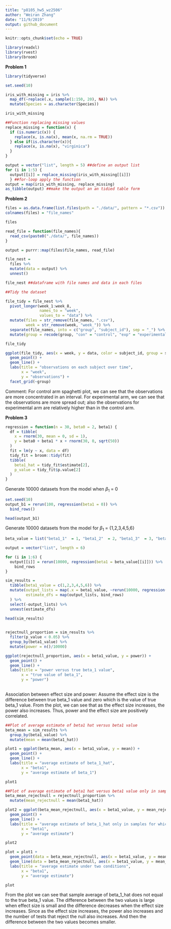 ```yaml
---
title: "p8105_hw5_wz2506"
author: "Weiran Zhang"
date: "11/9/2019"
output: github_document
---
```


```r
knitr::opts_chunk$set(echo = TRUE)
```

```r

library(readxl)
library(rvest)
library(broom)

```

**Problem 1**

```r
library(tidyverse)

set.seed(10)

iris_with_missing = iris %>% 
  map_df(~replace(.x, sample(1:150, 20), NA)) %>%
  mutate(Species = as.character(Species))

iris_with_missing

```

```r
##Function replacing missing values
replace_missing = function(x) {
  if (is.numeric(x)) {
    replace(x, is.na(x), mean(x, na.rm = TRUE))
  } else if(is.character(x)){
    replace(x, is.na(x), "virginica")
  }
}

```

```r

output = vector("list", length = 5) ##define an output list
for (i in 1:5) {
  output[[i]] = replace_missing(iris_with_missing[[i]])
  } ##for-loop apply the function
output = map(iris_with_missing, replace_missing)
as_tibble(output) ##make the output an an tidied table form

```

**Problem 2**

```r

files = as.data.frame(list.files(path = "./data/", pattern = "*.csv"))
colnames(files) = "file_names"

files

```

```r

read_file = function(file_names){
  read_csv(paste0("./data/", file_names))
}

output = purrr::map(files$file_names, read_file)
```

```r
file_nest = 
  files %>%
  mutate(data = output) %>%
  unnest()

file_nest ##dataframe with file names and data in each files

```

```r
##Tidy the dataset

file_tidy = file_nest %>%
  pivot_longer(week_1:week_8,
               names_to = "week",
               values_to = "data") %>%
  mutate(files = str_remove(file_names, ".csv"),
         week = str_remove(week, "week_")) %>%
  separate(file_names, into = c("group", "subject_id"), sep = "_") %>%
  mutate(group = recode(group, "con" = "control", "exp" = "experimental")) 

file_tidy

```

```r

ggplot(file_tidy, aes(x = week, y = data, color = subject_id, group = subject_id)) +
  geom_point() +
  geom_line() +
  labs(title = "observations on each subject over time",
       x = "week",
       y = "observations") +
  facet_grid(~group)

```

Comment: For control arm spaghetti plot, we can see that the observations are more concentrated in an interval. For experimental arm, we can see that the observations are more spread out; also the observations for experimental arm are relatively higher than in the control arm.

**Problem 3**

```r

regression = function(n = 30, beta0 = 2, beta1) {
  df = tibble(
    x = rnorm(30, mean = 0, sd = 1),
    y = beta0 + beta1 * x + rnorm(30, 0, sqrt(50))
  )
  fit = lm(y ~ x, data = df)
  tidy_fit = broom::tidy(fit)
  tibble(
    beta1_hat = tidy_fit$estimate[2],
    p_value = tidy_fit$p.value[2]
  )
}
```

Generate 10000 datasets from the model when $\beta_1$ = 0
```r

set.seed(10)
output_b1 = rerun(100, regression(beta1 = 0)) %>%
  bind_rows()

head(output_b1)

```

Generate 10000 datasets from the model for $\beta_1$ = {1,2,3,4,5,6}
```r

beta_value = list("beta1_1"  = 1, "beta1_2"  = 2, "beta1_3"  = 3, "beta1_4"  = 4, "beta1_5"  = 5, "beta1_6"  = 6)

output = vector("list", length = 6)

for (i in 1:6) {
  output[[i]] = rerun(10000, regression(beta1 = beta_value[[i]])) %>%
    bind_rows
}

```

```r

sim_results = 
  tibble(beta1_value = c(1,2,3,4,5,6)) %>%
  mutate(output_lists = map(.x = beta1_value, ~rerun(10000, regression(beta1 = .x))),
         estimate_dfs = map(output_lists, bind_rows) 
  ) %>%
  select(-output_lists) %>%
  unnest(estimate_dfs)

head(sim_results)
  
```

```r

rejectnull_proportion = sim_results %>%
  filter(p_value < 0.05) %>%
  group_by(beta1_value) %>%
  mutate(power = n()/10000)

ggplot(rejectnull_proportion, aes(x = beta1_value, y = power)) +
  geom_point() +
  geom_line() +
  labs(title = "power versus true beta_1 value",
       x = "true value of beta_1",
       y = "power")
  
```

Association between effect size and power: Assume the effect size is the difference between true beta_1 value and zero which is the value of true beta_1 value. From the plot, we can see that as the effect size increases, the power also increases. Thus, power and the effect size are positively correlated.

```r
##Plot of average estimate of beta1 hat versus beta1 value
beta_mean = sim_results %>%
  group_by(beta1_value) %>%
  mutate(mean = mean(beta1_hat))

plot1 = ggplot(beta_mean, aes(x = beta1_value, y = mean)) +
  geom_point() +
  geom_line() +
  labs(title = "average estimate of beta_1_hat",
       x = "beta1",
       y = "average estimate of beta_1")

plot1

```

```r
##Plot of average estimate of beta1 hat versus beta1 value only in sample for which null was rejected
beta_mean_rejectnull = rejectnull_proportion %>%
  mutate(mean_rejectnull = mean(beta1_hat))

plot2 = ggplot(beta_mean_rejectnull, aes(x = beta1_value, y = mean_rejectnull)) +
  geom_point() +
  geom_line() +
  labs(title = "average estimate of beta_1_hat only in samples for which the null was rejected",
       x = "beta1",
       y = "average estimate")

plot2

```

```r

plot = plot1 + 
  geom_point(data = beta_mean_rejectnull, aes(x = beta1_value, y = mean_rejectnull), color = "blue") +
  geom_line(data = beta_mean_rejectnull, aes(x = beta1_value, y = mean_rejectnull), color = "blue") +
  labs(title = "average estimate under two conditions",
       x = "beta1",
       y = "average estimate")

plot

```

From the plot we can see that sample average of beta_1_hat does not equal to the true beta_1 value. The difference between the two values is large when effect size is small and the difference decreases when the effect size increases. Since as the effect size increases, the power also increases and the number of tests that reject the null also increases. And then the difference between the two values becomes smaller. 